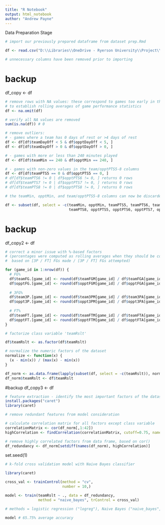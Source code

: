 ---
title: "R Notebook"
output: html_notebook
author: "Andrew Payne"
---
Data Preparation Stage

```{r}
# import our previously prepared dataframe from dataset prep.Rmd

df <- read.csv("D:\\Libraries\\OneDrive - Ryerson University\\Project\\data\\df processed 2.csv")

# unnecessary columns have been removed prior to importing
```

# backup
df_copy <- df

```{r}
# remove rows with NA values: these correspond to games too early in the season
# to establish rolling averages of game performance statistics
df <- na.omit(df)

# verify all NA values are removed
sum(is.na(df)) # 0
```

```{r}
# remove outliers:
# - games where a team has 0 days of rest or >4 days of rest
df <- df[df$teamDayOff < 5 & df$opptDayOff < 5, ]
df <- df[df$teamDayOff > 0 & df$opptDayOff > 0, ]

# - games with more or less than 240 minutes played
df <- df[df$teamMin == 240 & df$opptMin == 240, ]

# - games with non-zero values in the team/opptPTS5-8 columns
df <- df[df$teamPTS5 == 0 & df$opptPTS5 == 0, ]
# df[df$teamPTS6 != 0 | df$opptPTS6 != 0, ] returns 0 rows
# df[df$teamPTS7 != 0 | df$opptPTS7 != 0, ] returns 0 rows
# df[df$teamPTS8 != 0 | df$opptPTS8 != 0, ] returns 0 rows

# the teamMin, opptMin, and team/opptPTS5-8 columns can now be discarded

df <- subset(df, select = -c(teamMin, opptMin, teamPTS5, teamPTS6, teamPTS7,
                             teamPTS8, opptPTS5, opptPTS6, opptPTS7, opptPTS8))
```

# backup
df_copy2 <- df

```{r}
# correct a minor issue with %-based factors
# (percentages were computed as rolling averages when they should be computed
#  based on [3P / FT] FGs made / [3P / FT] FGs attempted)

for (game_id in 1:nrow(df)) {
  # FG%
  df$teamFG.[game_id] <- round(df$teamFGM[game_id] / df$teamFGA[game_id], 3) * 100
  df$opptFG.[game_id] <- round(df$opptFGM[game_id] / df$opptFGA[game_id], 3) * 100
  
  # 3FG%
  df$team3P.[game_id] <- round(df$team3PM[game_id] / df$team3PA[game_id], 3) * 100
  df$oppt3P.[game_id] <- round(df$oppt3PM[game_id] / df$oppt3PA[game_id], 3) * 100
  
  # FT%
  df$teamFT.[game_id] <- round(df$teamFTM[game_id] / df$teamFTA[game_id], 3) * 100
  df$opptFT.[game_id] <- round(df$opptFTM[game_id] / df$opptFTA[game_id], 3) * 100
}
```

```{r}
# factorize class variable 'teamRslt'

df$teamRslt <- as.factor(df$teamRslt)
```

```{r}
# normalize the numeric factors of the dataset
normalize <- function(x) {
  (x - min(x)) / (max(x) - min(x))
}

df_norm <- as.data.frame(lapply(subset(df, select = -c(teamRslt)), normalize))
df_norm$teamRslt <- df$teamRslt
```

#backup
df_copy3 <- df

```{r}
# feature extraction - identify the most important factors of the dataset
install.packages("caret")
library(caret)

# remove redundant features from model consideration

# calculate correlation matrix for all factors except class variable
correlationMatrix <- cor(df_norm[,1:42])
highCorrelation <- findCorrelation(correlationMatrix, cutoff=0.75, names = TRUE)

# remove highly correlated factors from data frame, based on cor()
df_redundancy <- df_norm[setdiff(names(df_norm), highCorrelation)]
```

set.seed(1)

```{r}
# k-fold cross validation model with Naive Bayes classifier

library(caret)

cross_val <- trainControl(method = "cv",
                          number = 10,)

model <- train(teamRslt ~ ., data = df_redundancy,
               method = "naive_bayes", trControl = cross_val)

# methods = logistic regression ("logreg"), Naive Bayes ("naive_bayes", "nb")

model # 65.75% average accuracy
```